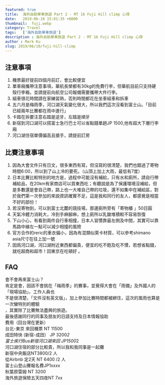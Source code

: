 ```yaml
---
featured: true
title:  海外自助單車旅遊 Part 2 - MT 16 Fuji Hill climp 心得
date:   2019-06-10 15:01:35 +0800
thumbnail:  fuji.webp
category: Travel
tags:   ['海外自助單車旅遊']
description : 海外自助單車旅遊 Part 2 - MT 16 Fuji Hill climp 心得
author : Mark Ku
slug: 2019/06/10/fuji-hill-climp
---
```


## 注意事項
1. 機票最好提前四個月前訂，會比較便宜
2. 單車廂攜帶注意事項，華航長榮都有30kg的免費行李，但華航目前只支持硬殼行李箱，並請提前向航空公司報備需要攜帶大件行李。
4. 組車很花時間請在家練習熟，否則時間都花在坐車組車和拆車
5. 五六月是梅雨季，河口湖天氣變化很大，所以我們這次沒看到富士山。「目前已經兩年比賽都在雨中進行」
6. 卡踏在拆要注意右踏是逆牙，左踏是順牙
7. 新宿到河口湖可以搭富士急行巴士可以省點錢單趟JP 1500,他有超大下層行李廂
8. 河口湖住宿單價偏高且搶手，請提前訂房

## 比賽注意事項
1. 因為大會文件只有日文，很多東西有寫，但沒寫的很清楚，我們也錯過了寄物時間6:00，所以到了山上冷的要死。（山頂上加上大雨，最低有7度）
2. 日本比賽比較特別的地方是，過程中可能沒有補給，只有水和廁所，請自行帶補給品，在20km有家商店可以買東西吃；有聽說是為了保護環境沒補給，但是多數還是會自己帶，路上也一大堆自己帶的垃圾，還不如集中在補給區，對於我們第一次參加的來說資訊確實不足，這是我和同行的友人，都感覺是相當不好的部份！
3. 若沒寄物到，可以到富士北麓的競技場，那邊廁所旁有「寄物櫃 」50日圓
4. 天氣冷體力消耗大，冷到手麻腳麻，想上廁所以乳酸堆積較不容易恢復
5. 下山小心，有看到兩件自行車相撞，日本人習慣靠最左側及中間，其實可以靠馬路中線左一點可以減少相撞的風險
6. 官方合作的reric的車衣偏小，因為有混類似萊卡材質，可以參考shimano asia尺寸在往上加一號
7. 因爲河口湖，河口湖附近東西都偏貴，便宜的吃不飽及吃不慣，若想省點錢，就吃超商和超市！回東京在吃頓好 。
## FAQ
會不會再來富士山？  
肯定是會，因該不會挑在「梅雨季」的賽事，並覺得大會在「雨備」及外國人的「現場協助」，工作人員也  
不是很清楚，「文件沒有英文版」，加上參加比賽時間都被綁住，這次的風雨也算是一次蠻特別的體驗  
，其實除了比賽無法盡興的旅遊。  
最後感謝同行的同事及朋友的日語支持及日本情報協助  
費用（回台灣在更新）  
台北-東京 來回機票  NT 11500  
成田特快 (新宿-成田） JP 3200*2   
富士疾行Bus新宿河口湖來回 JP1500*2  
河口湖住宿的部分比較貴，所以我和我同事是一起攤  
新宿中央飯店NT3800/2 人  
從Airbnb 定2天 NT 6400 /2 人  
富士山登山賽報名費JP1xxxx  
秋葉原雷姆 NT 3200  
海外旅遊保險五天四夜NT 7xx  
